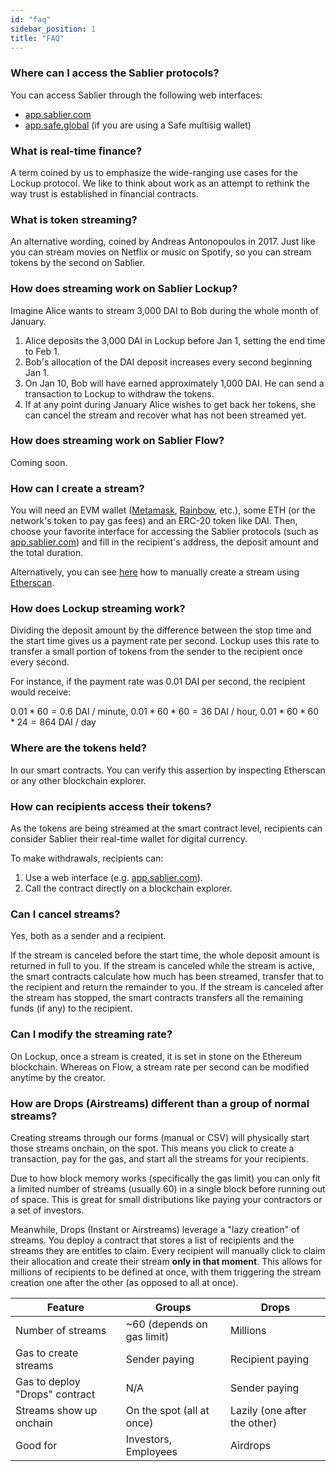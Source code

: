 ```yaml
---
id: "faq"
sidebar_position: 1
title: "FAQ"
---
```


### Where can I access the Sablier protocols?

You can access Sablier through the following web interfaces:

- [app.sablier.com](https://app.sablier.com)
- [app.safe.global](https://app.safe.global) (if you are using a Safe multisig wallet)

### What is real-time finance?

A term coined by us to emphasize the wide-ranging use cases for the Lockup protocol. We like to think about work as an
attempt to rethink the way trust is established in financial contracts.

### What is token streaming?

An alternative wording, coined by Andreas Antonopoulos in 2017. Just like you can stream movies on Netflix or music on
Spotify, so you can stream tokens by the second on Sablier.

### How does streaming work on Sablier Lockup?

Imagine Alice wants to stream 3,000 DAI to Bob during the whole month of January.

1. Alice deposits the 3,000 DAI in Lockup before Jan 1, setting the end time to Feb 1.
2. Bob's allocation of the DAI deposit increases every second beginning Jan 1.
3. On Jan 10, Bob will have earned approximately 1,000 DAI. He can send a transaction to Lockup to withdraw the tokens.
4. If at any point during January Alice wishes to get back her tokens, she can cancel the stream and recover what has
   not been streamed yet.

### How does streaming work on Sablier Flow?

Coming soon.

### How can I create a stream?

You will need an EVM wallet ([Metamask](https://metamask.io), [Rainbow](https://rainbow.me), etc.), some ETH (or the
network's token to pay gas fees) and an ERC-20 token like DAI. Then, choose your favorite interface for accessing the
Sablier protocols (such as [app.sablier.com](https://app.sablier.com)) and fill in the recipient's address, the deposit
amount and the total duration.

Alternatively, you can see [here](/guides/lockup/examples/etherscan) how to manually create a stream using
[Etherscan](https://etherscan.io).

### How does Lockup streaming work?

Dividing the deposit amount by the difference between the stop time and the start time gives us a payment rate per
second. Lockup uses this rate to transfer a small portion of tokens from the sender to the recipient once every second.

For instance, if the payment rate was 0.01 DAI per second, the recipient would receive:

$0.01 * 60 = 0.6$ DAI / minute, $0.01 * 60 * 60 = 36$ DAI / hour, $0.01 * 60 * 60 * 24 = 864$ DAI / day

### Where are the tokens held?

In our smart contracts. You can verify this assertion by inspecting Etherscan or any other blockchain explorer.

### How can recipients access their tokens?

As the tokens are being streamed at the smart contract level, recipients can consider Sablier their real-time wallet for
digital currency.

To make withdrawals, recipients can:

1. Use a web interface (e.g. [app.sablier.com](https://app.sablier.com)).
2. Call the contract directly on a blockchain explorer.

### Can I cancel streams?

Yes, both as a sender and a recipient.

If the stream is canceled before the start time, the whole deposit amount is returned in full to you. If the stream is
canceled while the stream is active, the smart contracts calculate how much has been streamed, transfer that to the
recipient and return the remainder to you. If the stream is canceled after the stream has stopped, the smart contracts
transfers all the remaining funds (if any) to the recipient.

### Can I modify the streaming rate?

On Lockup, once a stream is created, it is set in stone on the Ethereum blockchain. Whereas on Flow, a stream rate per
second can be modified anytime by the creator.

### How are Drops (Airstreams) different than a group of normal streams?

Creating streams through our forms (manual or CSV) will physically start those streams onchain, on the spot. This means
you click to create a transaction, pay for the gas, and start all the streams for your recipients.

Due to how block memory works (specifically the gas limit) you can only fit a limited number of streams (usually 60) in
a single block before running out of space. This is great for small distributions like paying your contractors or a set
of investors.

Meanwhile, Drops (Instant or Airstreams) leverage a "lazy creation" of streams. You deploy a contract that stores a list
of recipients and the streams they are entitles to claim. Every recipient will manually click to claim their allocation
and create their stream **only in that moment**. This allows for millions of recipients to be defined at once, with them
triggering the stream creation one after the other (as opposed to all at once).

| Feature                        | Groups                     | Drops                        |
| ------------------------------ | -------------------------- | ---------------------------- |
| Number of streams              | ~60 (depends on gas limit) | Millions                     |
| Gas to create streams          | Sender paying              | Recipient paying             |
| Gas to deploy "Drops" contract | N/A                        | Sender paying                |
| Streams show up onchain        | On the spot (all at once)  | Lazily (one after the other) |
| Good for                       | Investors, Employees       | Airdrops                     |
